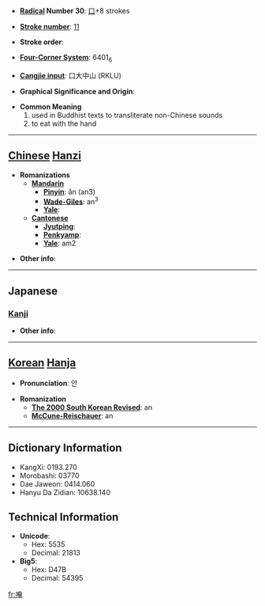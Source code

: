 * '''[[Wiktionary:Chinese radical index| Radical]] Number 30''': [[Wiktionary:Chinese radical index 口|口]]+8 strokes

* '''[[Wiktionary:Chinese total strokes index|Stroke number]]''': [[Wiktionary:Chinese total strokes index 11|11]]

* '''Stroke order''': 

* '''[[Wiktionary:Chinese four corner index|Four-Corner System]]''': 6401<sub>6</sub>

* '''[[Wiktionary:Chinese Cangjie index|Cangjie input]]''': 口大中山 (RKLU)

* '''Graphical Significance and Origin''': 

* '''Common Meaning'''
*#used in Buddhist texts to transliterate non-Chinese sounds
*# to eat with the hand


----

== [[Chinese]] [[Hanzi]] ==

* '''Romanizations'''
** '''[[Mandarin]]'''
*** '''[[Pinyin]]''': ǎn (an3)
*** '''[[Wade-Giles]]''': an<sup>3</sup>
*** '''[[Yale]]''': 
** '''[[Cantonese]]'''
*** '''[[Jyutping]]''':
*** '''[[Penkyamp]]''': 
*** '''[[Yale]]''': am2

* '''Other info''': 

----

==Japanese==
===[[Kanji]]===
{{kanji|on readings=[[あん]] (an), [[おん]] (on)|kun readings=[[ふくむ]] (fukumu)}}

* '''Other info''':  

----

== [[Korean]] [[Hanja]] ==

* '''Pronunciation''': 안

* '''Romanization'''
** '''[[The 2000 South Korean Revised Romanization|The 2000 South Korean Revised]]''': an
** '''[[McCune-Reischauer]]''': an

----

== Dictionary Information ==

* KangXi: 0193.270
* Morobashi: 03770
* Dae Jaweon: 0414.060
* Hanyu Da Zidian: 10638.140

== Technical Information ==

* '''Unicode''':
** Hex: 5535
** Decimal: 21813
* '''Big5''':
** Hex: D47B
** Decimal: 54395

[[fr:唵]]